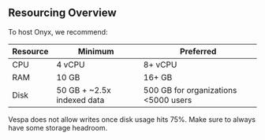 ## Resourcing Overview

To host Onyx, we recommend:

| Resource | Minimum | Preferred |
| --- | --- | --- |
| CPU | 4 vCPU | 8+ vCPU |
| RAM | 10 GB | 16+ GB |
| Disk | 50 GB + ~2.5x indexed data | 500 GB for organizations \<5000 users |

<Warning>
  Vespa does not allow writes once disk usage hits 75%. Make sure to always have some storage headroom.
</Warning>
